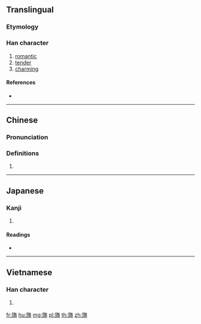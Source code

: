 ==Translingual==

===Etymology===
{{Han compound|㫃|奇|c1=s|c2=p|ls=psc}}

===Han character===
{{Han char|rn=70|rad=方|as=10|sn=14|four=08221|canj=YSOKR|ids=⿸⿰方𠂉奇}}

# [[romantic]]
# [[tender]]
# [[charming]]

====References====
* {{Han ref|kx=0484.260|dkj=13685|dj=0846.260|hdz=32184.010|uh=65D6|ud=26070|bh=BA59|bd=47705}}

----

==Chinese==
{{zh-forms}}

===Pronunciation===
{{zh-pron
|m=yǐ
|c=ji2
|mc=y
|oc=y
|ma=
|cat=a
}}

===Definitions===
# {{rfdef|lang=zh}}

----

==Japanese==

===Kanji===
{{ja-kanji|grade=|rs=方10}}

# {{defn|lang=ja|sort=方10}}

====Readings====
* {{ja-readings|on=[[い]] (i)|kun=[[なびく]] (nabiku)}}

----

==Vietnamese==

===Han character===
{{vi-readings|rs=方10|hanviet=[[ỷ]], [[y]]}}

# {{defn|lang=vi|sort=方10}}

[[fr:旖]]
[[hu:旖]]
[[mg:旖]]
[[pl:旖]]
[[th:旖]]
[[zh:旖]]